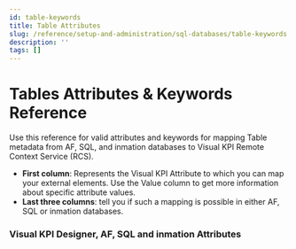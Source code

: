 ```yaml
---
id: table-keywords
title: Table Attributes
slug: /reference/setup-and-administration/sql-databases/table-keywords
description: ''
tags: []
---
```



# Tables Attributes & Keywords Reference

Use this reference for valid attributes and keywords for mapping Table metadata from AF, SQL, and inmation databases to Visual KPI Remote Context Service (RCS).

- **First column**: Represents the Visual KPI Attribute to which you can map your external elements. Use the Value column to get more information about specific attribute values.
- **Last three columns**: tell you if such a mapping is possible in either AF, SQL or inmation databases.

### Visual KPI Designer, AF, SQL and inmation Attributes

<JsonToTable jsonData={table} />